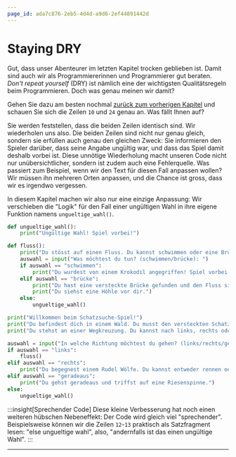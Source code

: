 ```yaml
---
page_id: ada7c876-2eb5-4d4d-a9d6-2ef44891442d
---
```


# Staying DRY

Gut, dass unser Abenteurer im letzten Kapitel trocken geblieben ist. Damit sind auch wir als Programmiererinnen und Programmierer gut beraten. _Don't repeat yourself_ (DRY) ist nämlich eine der wichtigsten Qualitätsregeln beim Programmieren. Doch was genau meinen wir damit?

Gehen Sie dazu am besten nochmal [zurück zum vorherigen Kapitel](Funktionen) und schauen Sie sich die Zeilen `10` und `24` genau an. Was fällt Ihnen auf?

Sie werden feststellen, dass die beiden Zeilen identisch sind. Wir wiederholen uns also. Die beiden Zeilen sind nicht nur genau gleich, sondern sie erfüllen auch genau den gleichen Zweck: Sie informieren den Spieler darüber, dass seine Angabe ungültig war, und dass das Spiel damit deshalb vorbei ist. Diese unnötige Wiederholung macht unseren Code nicht nur unübersichtlicher, sondern ist zudem auch eine Fehlerquelle. Was passiert zum Beispiel, wenn wir den Text für diesen Fall anpassen wollen? Wir müssen ihn mehreren Orten anpassen, und die Chance ist gross, dass wir es irgendwo vergessen.

In diesem Kapitel machen wir also nur eine einzige Anpassung: Wir verschieben die "Logik" für den Fall einer ungültigen Wahl in ihre eigene Funktion namens `ungueltige_wahl()`.

```python showLineNumbers {1-2,13,27}
def ungueltige_wahl():
    print("Ungültige Wahl! Spiel vorbei!")

def fluss():
    print("Du stösst auf einen Fluss. Du kannst schwimmen oder eine Brücke suchen.")
    auswahl = input("Was möchtest du tun? (schwimmen/brücke): ")
    if auswahl == "schwimmen":
        print("Du wurdest von einem Krokodil angegriffen! Spiel vorbei!")
    elif auswahl == "brücke":
        print("Du hast eine versteckte Brücke gefunden und den Fluss sicher überquert.")
        print("Du siehst eine Höhle vor dir.")
    else:
        ungueltige_wahl()

print("Willkommen beim Schatzsuche-Spiel!")
print("Du befindest dich in einem Wald. Du musst den versteckten Schatz finden.")
print("Du stehst an einer Wegkreuzung. Du kannst nach links, rechts oder geradeaus gehen.")

auswahl = input("In welche Richtung möchtest du gehen? (links/rechts/geradeaus): ")
if auswahl == "links":
    fluss()
elif auswahl == "rechts":
    print("Du begegnest einem Rudel Wölfe. Du kannst entweder rennen oder versuchen, sie zu zähmen.")
elif auswahl == "geradeaus":
    print("Du gehst geradeaus und triffst auf eine Riesenspinne.")
else:
    ungueltige_wahl()
```

:::insight[Sprechender Code] Diese kleine Verbesserung hat noch einen weiteren hübschen Nebeneffekt: Der Code wird gleich viel "sprechender". Beispielsweise können wir die Zeilen `12`-`13` praktisch als Satzfragment lesen: "else ungueltige wahl", also, "andernfalls ist das einen ungültige Wahl". :::

---
